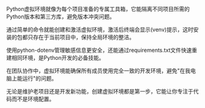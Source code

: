 Python虚拟环境就像为每个项目准备的专属工具箱，它能隔离不同项目所需的Python版本和第三方库，避免版本冲突问题。

通过简单的命令就能创建和激活虚拟环境，激活后终端会显示(venv)提示，这时安装的包都只存在于当前项目中，保持全局环境的整洁。

使用python-dotenv管理敏感信息更安全，还能通过requirements.txt文件快速重建相同环境，是Python开发的必备技能。

在团队协作中，虚拟环境能确保所有成员使用完全一致的开发环境，避免"在我电脑上能运行"的问题。

无论是维护老项目还是开发新功能，创建虚拟环境都是第一步，它能让你专注于代码而不是环境配置。

